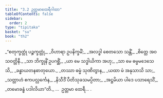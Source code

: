 ```yaml
---
title: "3.2 ဥတ္တမာထေရီဂါထာ"
tableOfContents: false
sidebar:
  order: 2
type: "tipitaka"
basket: "su"
book: "th2"
---
```



<DynamicBreadcrumb />

<Division number="42" book="th2" e="ch" v="19" p="384">

<Paragraph number="74" type="verses" book="th2">
_“စတုက္ခတ္တုံ ပဉ္စက္ခတ္တုံ,_  
_ဝိဟာရာ ဥပနိက္ခမိံ;_  
_အလဒ္ဓါ စေတသော သန္တိံ,_  
_စိတ္တေ အဝသဝတ္တိနီ._  

</Paragraph>

</Division>
<Division number="43" book="th2" e="ch" v="19" p="384">

<Paragraph number="75" type="verses" book="th2">
_သာ ဘိက္ခုနိံ ဥပဂစ္ဆိံ,_  
_ယာ မေ သဒ္ဓါယိကာ အဟု;_  
_သာ မေ ဓမ္မမဒေသေသိ,_  
_ခန္ဓာယတနဓာတုယော._  

</Paragraph>

</Division>
<Division number="44" book="th2" e="ch" v="19" p="384">

<Paragraph number="76" type="verses" book="th2">
_တဿာ ဓမ္မံ သုဏိတွာန,_  
_ယထာ မံ အနုသာသိ သာ;_  
_သတ္တာဟံ ဧကပလ္လင်္ကေန,_  
_နိသီဒိံ ပီတိသုခသမပ္ပိတာ;_  
_အဋ္ဌမိယာ ပါဒေ ပသာရေသိံ,_  
_တမောခန္ဓံ ပဒါလိယာ”တိ._  


</Paragraph>
</Division>

<Paragraph number="77" type="center" book="th2">
…  ဥတ္တမာ ထေရီ… .
</Paragraph>
